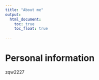 ```yaml
---
title: "About me"
output: 
  html_document:
    toc: true
    toc_float: true
   
---
```


# Personal information 
zqw2227